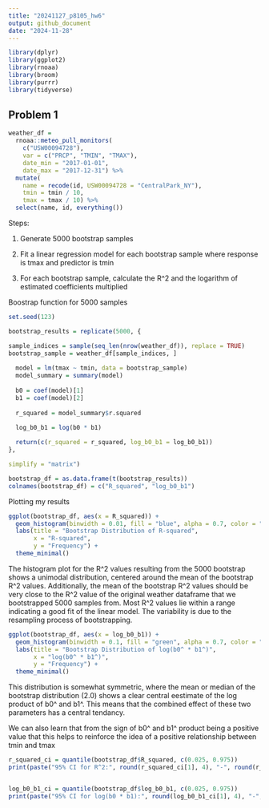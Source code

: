 ```yaml
---
title: "20241127_p8105_hw6"
output: github_document
date: "2024-11-28"
---
```


```r
library(dplyr)
library(ggplot2)
library(rnoaa)
library(broom)
library(purrr)
library(tidyverse)
```

## Problem 1

```r
weather_df = 
  rnoaa::meteo_pull_monitors(
    c("USW00094728"),
    var = c("PRCP", "TMIN", "TMAX"), 
    date_min = "2017-01-01",
    date_max = "2017-12-31") %>%
  mutate(
    name = recode(id, USW00094728 = "CentralPark_NY"),
    tmin = tmin / 10,
    tmax = tmax / 10) %>%
  select(name, id, everything())
```

Steps: 

1. Generate 5000 bootstrap samples 

2. Fit a linear regression model for each bootstrap sample where response is tmax and predictor is tmin

3. For each bootstrap sample, calculate the R^2 and the logarithm of estimated coefficients multiplied

Boostrap function for 5000 samples
```r
set.seed(123)

bootstrap_results = replicate(5000, {

sample_indices = sample(seq_len(nrow(weather_df)), replace = TRUE)
bootstrap_sample = weather_df[sample_indices, ]
  
  model = lm(tmax ~ tmin, data = bootstrap_sample)
  model_summary = summary(model)
  
  b0 = coef(model)[1]
  b1 = coef(model)[2]
  
  r_squared = model_summary$r.squared
  
  log_b0_b1 = log(b0 * b1)

  return(c(r_squared = r_squared, log_b0_b1 = log_b0_b1))
}, 

simplify = "matrix")

bootstrap_df = as.data.frame(t(bootstrap_results))
colnames(bootstrap_df) = c("R_squared", "log_b0_b1")

```


Plotting my results

```r
ggplot(bootstrap_df, aes(x = R_squared)) +
  geom_histogram(binwidth = 0.01, fill = "blue", alpha = 0.7, color = "black") +
  labs(title = "Bootstrap Distribution of R-squared",
       x = "R-squared",
       y = "Frequency") +
  theme_minimal()
```

The histogram plot for the R^2 values resulting from the 5000 bootstrap shows a unimodal distribution, centered around the mean of the bootstrap R^2 values. Additionally, the mean of the bootstrap R^2 values should be very close to the R^2 value of the original weather dataframe that we bootstrapped 5000 samples from. Most R^2 values lie within a range indicating a good fit of the linear model. The variability is due to the resampling process of bootstrapping. 


```r
ggplot(bootstrap_df, aes(x = log_b0_b1)) +
  geom_histogram(binwidth = 0.1, fill = "green", alpha = 0.7, color = "black") +
  labs(title = "Bootstrap Distribution of log(b0^ * b1^)",
       x = "log(b0^ * b1^)",
       y = "Frequency") +
  theme_minimal()
```

This distribution is somewhat symmetric, where the mean or median of the bootstrap distribution (2.0) shows a clear central eestimate of the log product of b0^ and b1^. This means that the combined effect of these two parameters has a central tendancy. 

We can also learn that from the sign of b0^ and b1^ product being a positive value that this helps to reinforce the idea of a positive relationship between tmin and tmax


```r
r_squared_ci = quantile(bootstrap_df$R_squared, c(0.025, 0.975))
print(paste("95% CI for R^2:", round(r_squared_ci[1], 4), "-", round(r_squared_ci[2], 4)))


log_b0_b1_ci = quantile(bootstrap_df$log_b0_b1, c(0.025, 0.975))
print(paste("95% CI for log(b0 * b1):", round(log_b0_b1_ci[1], 4), "-", round(log_b0_b1_ci[2], 4)))

```

